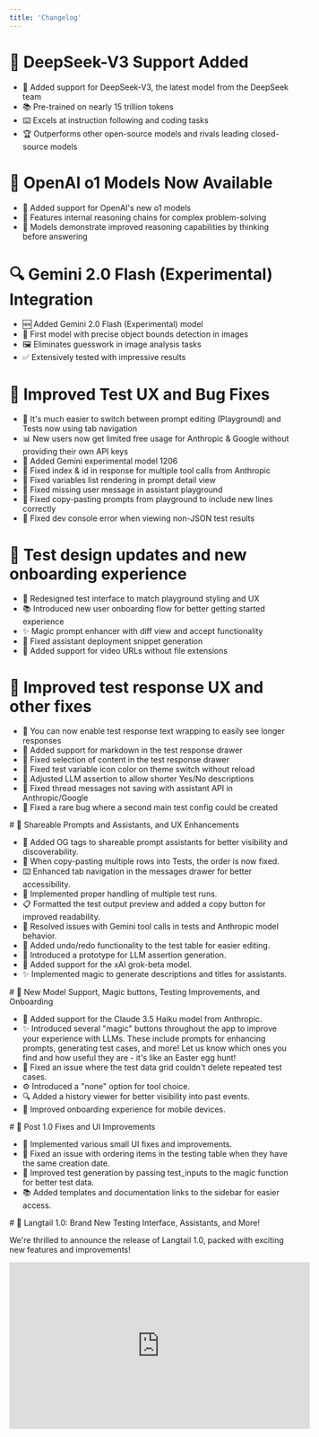 ```yaml
---
title: 'Changelog'
---
```


<Update label="12/28/2024">

# 🤖 DeepSeek-V3 Support Added

- 🧠 Added support for DeepSeek-V3, the latest model from the DeepSeek team
- 📚 Pre-trained on nearly 15 trillion tokens
- ⌨️ Excels at instruction following and coding tasks
- 🏆 Outperforms other open-source models and rivals leading closed-source models

</Update>

<Update label="12/23/2024">

# 🧠 OpenAI o1 Models Now Available

- 🤖 Added support for OpenAI's new o1 models
- 🎯 Features internal reasoning chains for complex problem-solving
- 🤔 Models demonstrate improved reasoning capabilities by thinking before answering

</Update>

<Update label="12/16/2024">

# 🔍 Gemini 2.0 Flash (Experimental) Integration

- 🆕 Added Gemini 2.0 Flash (Experimental) model
- 🎯 First model with precise object bounds detection in images
- 🖼️ Eliminates guesswork in image analysis tasks
- ✅ Extensively tested with impressive results

</Update>

<Update label="12/11/2024">

# 🔧 Improved Test UX and Bug Fixes

- 🚀 It's much easier to switch between prompt editing (Playground) and Tests now using tab navigation
- 📊 New users now get limited free usage for Anthropic & Google without providing their own API keys
- 🧪 Added Gemini experimental model 1206
- 🐛 Fixed index & id in response for multiple tool calls from Anthropic
- 🐛 Fixed variables list rendering in prompt detail view
- 🐛 Fixed missing user message in assistant playground
- 🐛 Fixed copy-pasting prompts from playground to include new lines correctly
- 🐛 Fixed dev console error when viewing non-JSON test results

</Update>

<Update label="12/04/2024">

# 🎨 Test design updates and new onboarding experience

- 🎨 Redesigned test interface to match playground styling and UX
- 📚 Introduced new user onboarding flow for better getting started experience
- ✨ Magic prompt enhancer with diff view and accept functionality
- 🐞 Fixed assistant deployment snippet generation
- 🐞 Added support for video URLs without file extensions

</Update>

<Update label="11/20/2024">

# 🔗 Improved test response UX and other fixes

- 📏 You can now enable test response text wrapping to easily see longer responses
- 📝 Added support for markdown in the test response drawer
- 🔧 Fixed selection of content in the test response drawer
- 🎨 Fixed test variable icon color on theme switch without reload
- 🔧 Adjusted LLM assertion to allow shorter Yes/No descriptions
- 🔄 Fixed thread messages not saving with assistant API in Anthropic/Google
- 🐛 Fixed a rare bug where a second main test config could be created

</Update>

<Update label="11/12/2024">
# 🔗 Shareable Prompts and Assistants, and UX Enhancements

- 🔗 Added OG tags to shareable prompt assistants for better visibility and discoverability.
- 🐞 When copy-pasting multiple rows into Tests, the order is now fixed.
- ⌨️ Enhanced tab navigation in the messages drawer for better accessibility.
- 🔄 Implemented proper handling of multiple test runs.
- 📋 Formatted the test output preview and added a copy button for improved readability.
- 🐞 Resolved issues with Gemini tool calls in tests and Anthropic model behavior.
- 📝 Added undo/redo functionality to the test table for easier editing.
- 🤖 Introduced a prototype for LLM assertion generation.
- 🤖 Added support for the xAI grok-beta model.
- ✨ Implemented magic to generate descriptions and titles for assistants.

</Update>

<Update label="11/05/2024">
# 🤖 New Model Support, Magic buttons, Testing Improvements, and Onboarding

- 🤖 Added support for the Claude 3.5 Haiku model from Anthropic.
- ✨ Introduced several "magic" buttons throughout the app to improve your experience with LLMs. These include prompts for enhancing prompts, generating test cases, and more! Let us know which ones you find and how useful they are - it's like an Easter egg hunt!
- 🐞 Fixed an issue where the test data grid couldn't delete repeated test cases.
- ⚙️ Introduced a "none" option for tool choice.
- 🔍 Added a history viewer for better visibility into past events.
- 📱 Improved onboarding experience for mobile devices.

</Update>

<Update label="10/29/2024">
# 🐞 Post 1.0 Fixes and UI Improvements

- 🎨 Implemented various small UI fixes and improvements.
- 🔢 Fixed an issue with ordering items in the testing table when they have the same creation date.
- 📝 Improved test generation by passing test_inputs to the magic function for better test data.
- 📚 Added templates and documentation links to the sidebar for easier access.

</Update>

<Update label="10/24/2024">
# 🚀 Langtail 1.0: Brand New Testing Interface, Assistants, and More!

We're thrilled to announce the release of Langtail 1.0, packed with exciting new features and improvements!

<iframe
  width="536"
  height="297"
  src="https://www.youtube.com/embed/g2Xj7_jYRa4?si=Us02BLVp9Bu6fPM5"
  title="YouTube video player"
  frameborder="0"
  allow="accelerometer; autoplay; clipboard-write; encrypted-media; gyroscope; picture-in-picture"
  allowfullscreen
/>

## 📊 Brand New Testing Interface

![Testing Interface](/images/support/testing-table.webp)

- 📝 At the core of Langtail 1.0 is our new spreadsheet-like interface for testing LLM applications, designed to feel natural for anyone used to working with Excel or Google Sheets.

## 🔄 Test Configurations

![Test Configurations](/images/support/test-configs.webp)

- 🎚️ Introducing test configurations, allowing you to easily create and compare tests across different models with just a few clicks.

## 🛠️ Tools with Hosted Code

![Tools with Hosted Code](/images/support/hosted-code.webp)

- 💻 Your prompts can now call tools and have the code run directly within Langtail, making prototyping and testing much easier without the need for mocking responses.
- 🔒 Enjoy secure and fast code execution in a sandboxed environment powered by QuickJS.

## 🧠 Assistants: Memory Management for Prompts

![Assistants](/images/support/assistants.webp)

- 🧠 Langtail 1.0 introduces Assistants – stateful entities that automatically manage memory and conversation history, reducing the need for additional code.
- 🔄 Assistants can be used across models, in tests, deployed as APIs, or integrated with tools.

## 🔒 Additional Features

- 🌞 Light Mode: Introduced a new Light mode for the Langtail app, providing a refreshing alternative to the default Dark mode.
- 🛡️ Protect your AI apps from prompt injection attacks and other security vulnerabilities with our built-in AI Firewall.
- 🔐 Execute LLM-generated code securely in a sandboxed container, thanks to our partnership with E2B.
- 📚 Explore a gallery of templates showcasing different ways Langtail can help your team.
- 🤖 Added support for Google Gemini models, including the ability to attach videos to prompts.
- 🏢 Self-hosting: Langtail can now be self-hosted entirely on your infrastructure (contact us for more information).

</Update>

<Update label="09/24/2024">
# 🛠️ Tool Calls in Assistant Playground and Gemini Support
- 🛠️ Added the ability to handle tool calls in the Assistant Playground, allowing you to provide responses for tool calls not handled by Langtail function handlers.
- 🤖 Introduced native support for Gemini models, leveraging the @google/generative-ai library under the hood, with support for tools, streaming, and various media formats as input.

## 📋 Other Improvements

- 🔍 Fixed an issue with opening logs with prompts in the playground.
- 💰 Set Gemini model prices.

</Update>

<Update label="09/19/2024">
# 🌐 Assistant Sharing Redesign, LLM Leaderboard, and Hosted Functions

## 🤖 Assistant Sharing Redesign

![Assistant Sharing](/images/support/assistant-sharing.png)

- 🌐 Redesigned the assistant sharing feature, allowing you to make your AI assistants publicly accessible and share them as standalone apps.

## 📊 LLM Leaderboard

- 📈 Introduced a new LLM leaderboard page to compare the performance of different language models.

## 🛠️ Hosted Code Support

![Hosted Code](/images/support/hosted.png)

- 🔌 Added support for Hosted Code, enabling you to test your tools right inside Langtail by directly calling external APIs.

## 🔒 Security and Stability Improvements

- 🔒 Ensured that only team members can edit shared assistants.
- 🤖 Added support for new OpenAI models: o1-mini and o1-preview.
- 🔧 Fixed issues with tool usage for Azure models and display names.

## 🔍 Shared Assistant Indexes

- 🔍 Implemented shared assistant indexes for improved discoverability and searchability.

</Update>

<Update label="07/24/2024">
# 📝 Text Assertion Enhancements and LLaMa 3.1 Support

![Grouped text assertions](/images/support/grouped-text-assertions.png)

- 📝 Grouped all text operation assertions under "Text" for better organization.
- 🔖 Added new text assertion options: not equals, does not contain, and does not icontain.
- 📝 Introduced a text editor for the "Text" assertion modal form, with support for variables.
- 🤖 Added support for new LLaMa 3.1 models from groq.

</Update>

<Update label="07/22/2024">
# 💰 Usage Limits, Test Improvements, and GPT-4o Mini Support

- 🤖 Added support for GPT-4o Mini, OpenAI's cost-efficient model offering advanced text and multimodal performance
- 💰 Implemented a banner to notify free users when they exceed usage limits.
- 🐞 Fixed an issue with the test ID for the assertion popup in test results.
- 🎚️ Improved the layout styles for project logs.

</Update>

<Update label="07/16/2024">
# 🌐 Expanded Message Types and Provider Visibility

- 📨 Added support for other message types, tools, and images in the "messages" column, allowing you to simulate user and assistant messages, as well as mock tools and upload images for Vision testing.
- 🔓 Unlocked providers are now displayed at the top for better visibility.

</Update>

<Update label="07/15/2024">
# 🎨 Layout Redesign and Test Table Improvements

## 🔍 Enhanced Project-Level Visibility

We've redesigned the layout to provide better visibility and access to key project-level components:

- Playground
- Tests
- Deployments
- Assistants

![Redesigned langtail](/images/support/redesign.png)

## 🐞 Test Table Fixes and Enhancements

- 🎥 Fixed an issue with the test table width when the drawer is open.
- 🔘 Added the ability to close the cell edit drawer by pressing the ESC key.
- 🐛 Resolved issues with HTML pasting in the data table.
- 📋 Improved the display of relevant information in the test history.

## 🔒 Security Enhancements

- 🔒 Fixed issues related to system_fingerprint and model value for Anthropic models.
- 🔼 Updated to the latest SDK, resolving an OpenAI issue with images.

</Update>

<Update label="06/20/2024">
# 🤖 Introducing Anthropic's Claude 3.5 Sonnet Model

- 🆕 Added support for Anthropic's Claude 3.5 Sonnet model, offering faster and cheaper performance compared to Claude 3 Opus, with enhanced reasoning, knowledge, and coding abilities.

</Update>

<Update label="06/19/2024">
# 🐞 Test Table UX Enhancements and Bug Fixes

We've made several improvements to the test table user experience and addressed some pesky bugs:

- 🖼️ Text table UX improvements
- 🎯 Streamlined the handling of messages in the test table for a smoother workflow.
- 🔍 Enhanced the behavior of the edit drawer, ensuring a more intuitive experience.
- ⌨️ Improved keyboard navigation and selection within the test table.
- 🐛 Fixed issues related to arrow key navigation and drawer behavior.

</Update>

<Update label="06/12/2024">
 # 🎯 Testing Enhancements: Keyboard-Friendly Table, Helper Variables, and Improved LLM Assertions

## ⌨️ Keyboard-Friendly Testing Table ⌨️

We've made our testing table more keyboard-friendly, allowing you to bulk delete rows and copy multiple values at once.

<iframe
  width="536"
  height="297"
  src="https://www.youtube.com/embed/sAvjbuYm3j8?si=zDG6o23d9sMNjPOY"
  title="YouTube video player"
  frameborder="0"
  allow="accelerometer; autoplay; clipboard-write; encrypted-media; gyroscope; picture-in-picture"
  allowfullscreen
/>

## 🧮 Helper Variables for Assertions 🧮

You can now add additional columns that act as helper variables for assertions (JavaScript, LLM assertions). Place the correct answer in these helper variables and use them in assertions for more efficient and accurate testing.

<iframe
  width="536"
  height="297"
  src="https://www.youtube.com/embed/ZjmtlFU4HrY?si=GbMs2cX0Xe2P6Ius"
  title="YouTube video player"
  frameborder="0"
  allow="accelerometer; autoplay; clipboard-write; encrypted-media; gyroscope; picture-in-picture"
  allowfullscreen
/>

## 📚 Improved LLM Assertions 📚

Based on user feedback, we've improved LLM assertions. Now, the entire conversation history is included in the context, providing a more comprehensive view for better testing.

<iframe
  width="536"
  height="297"
  src="https://www.youtube.com/embed/vsbw6tSF0Qs?si=dQTeGheyJ3ee5bQF"
  title="YouTube video player"
  frameborder="0"
  allow="accelerometer; autoplay; clipboard-write; encrypted-media; gyroscope; picture-in-picture"
  allowfullscreen
/>

## 📨 Multiple Messages in the “Messages” Column 📨

You can now use multiple messages in the “messages” column. Currently, it's possible to simulate user and assistant messages. We're working on the ability to mock Tools and upload images for Vision testing.

<iframe
  width="536"
  height="297"
  src="https://www.youtube.com/embed/PzK-36KVsVc?si=4SEHYJJzRPL1MZN-"
  title="YouTube video player"
  frameborder="0"
  allow="accelerometer; autoplay; clipboard-write; encrypted-media; gyroscope; picture-in-picture"
  allowfullscreen
/>

Tests are a big focus for us, and we're committed to continuously improving them.
Stay tuned for more updates!

</Update>

<Update label="04/19/2024">
 # ⚡ Major Upgrade to Langtail's Testing Table Component and Upcoming Features

![enhanced testing](/images/support/enhanced-testing.png)

## ⚡ Langtail's Testing Table Component Upgrade ⚡

We're excited to announce significant updates to Langtail's table component aimed at improving your test-writing experience:

- 🚀 Lightning-fast row addition and cell content deletion for efficient test setup
- ➡️ Tab navigation between cells for seamless navigation
- 🗑️ Bulk row deletion for quick test cleanup
- 🎯 Selective test case execution for focused testing
- 🎁 Test result display with LLM and assertion outcomes for comprehensive insights

## 🔜 Upcoming Feature: LLM as a Judge Assertion 🔜

Stay tuned! We're in the process of developing an "LLM as a judge assertion" feature, set to take our testing capabilities to the next level. More updates coming your way soon!

</Update>

<Update label="04/12/2024">
 # New Dashboard View and Launch of Langtail SDK 🚀

## 📊 New Dashboard View 📊

![dashboard](/images/support/dashboard.png)

We're thrilled to introduce our new dashboard view! Now serving as the main hub for each project, the dashboard provides a snapshot of your project's activity and performance at a glance. With recent logs and quick statistics, you can stay updated the moment you log in.

## 🎯 Langtail SDK Release 🎯

![Langtail-SDK](/images/support/langtail-sdk.png)

The first version of the Langtail SDK is now live! 🥳 The SDK can function as an OpenAI proxy and is also compatible with prompts directly deployed within Langtail. Dive into the details over at our [GitHub docs](https://github.com/langtail/langtail-node).

Currently, we've rolled out the JS SDK. If you're interested in a Python SDK, we'd love to hear from you.

</Update>

<Update label="04/05/2024">
 # New Homepage Video, About Us Page, and Embeddable Prompts

## 🎞️ New Homepage Video 🎞️

We've released a new video that's now featured on our homepage. Get a quick overview of what Langtail offers by watching our latest video.

<iframe
  width="536"
  height="297"
  src="https://www.youtube.com/embed/0g1oGDxYOck?si=gP_I7730eUQvKMPu"
  title="YouTube video player"
  frameborder="0"
  allow="accelerometer; autoplay; clipboard-write; encrypted-media; gyroscope; picture-in-picture"
  allowfullscreen
/>

## 🧑‍💻 About Us Page 🧑‍💻

Curious about the team behind Langtail? Visit our newly updated About Us page to learn more about our mission and the people who make Langtail possible. [Learn more](https://langtail.com/about)

## 🛣️ Roadmap, Changelog, and Feedback 🛣️

Your feedback is crucial in helping us improve. Visit our feedback portal to see our roadmap, changelog, and to share your thoughts. [Give feedback](http://feedback.langtail.com/)

## 🖼️ Embeddable Prompts 🖼️

We're happy to announce that you can now embed publicly shared prompts into iframes! Here's a quick example:

```
<iframe src="https://app.langtail.com/playground?shareid=cbGLHKSIff" width="650" height="400" allow="clipboard-write"> </iframe>
```

</Update>

<Update label="03/29/2024">
 # 📚 Docs Expansion, 🖼️ Dynamic OG Images, and 🌍 Project-Level Env Variables

![public sharing](/images/support/public-sharing.png)

## 📚 Expanded Documentation for Seamless Integration 📚

We've significantly expanded our documentation to help you hit the ground running:

- 🚀 Deploying Prompts: Learn how to deploy your prompts effortlessly. [Read more](https://langtail.com/docs/deployments/deploy-prompt)
- 🌐 REST API Usage: Discover how to leverage our powerful REST API. [Learn how](https://langtail.com/docs/api-reference/endpoint/invoke-deployed-prompt)

## 🖼️ Dynamic OG Images for Shared Prompts 🖼️

Sharing is caring, and we've made it even better! When you share a prompt publicly, we'll automatically generate an OG image for you.

## 🌍 Project-Level Environment Variables 🌍

Tired of hardcoding API endpoints and keys directly in code? We've got you covered! Introducing project-level environment variables:

- 🔒 Secure: Keep your sensitive information safe and separate from the code
- 🎛️ Centralized: Set your variables once at the project level
- 🌐 Accessible: Use your env variables in the JavaScript editor for Test Assertions and soon in the Playground too

![env-vars](/images/support/env-vars.png)
![js-editor](/images/support/js-editor.png)

</Update>

<Update label="03/22/2024">
# Langtail.com updates, Proxy Integration, and Quality of Life Improvements 🚀
<iframe width="536" height="297" src="https://www.youtube.com/embed/0hXAlFrdscU?si=EY7H9fWoIEKmh-OV" title="YouTube video player" frameborder="0" allow="accelerometer; autoplay; clipboard-write; encrypted-media; gyroscope; picture-in-picture" allowfullscreen />

## ✨ Landing page updates ✨

Our brand new website is live, showcasing the four key features that make Langtail the ultimate tool for prompt engineering:

1. 🐛 Debug prompts effortlessly in the playground
2. ✅ Run tests to ensure your prompts are top-notch
3. 🚀 Deploy prompts in a flash
4. 📊 Monitor production with comprehensive logs and metrics

## 💸 Pricing Preview 💸

We've got a pricing plan for everyone! Choose from three tiers:

- 🆓 Free Tier: Perfect for getting started
- 💰 Mid Tier: Unleash more power at just $99 per month
- 🏢 Enterprise Tier: Tailored solutions for your business needs

## 📚 Docs Page Expansion 📚

We've been busy expanding our documentation to help you get the most out of Langtail. Head over to our docs page to explore the latest information and guides.

## 🌉 Langtail Proxy: Seamless Integration 🌉

Already building your application using the OpenAI SDK? No problem! With Langtail Proxy, you can experiment with Langtail without migrating your prompts. Here's how:

1. Create your Langtail account
2. Generate your project API key
3. Modify your code by updating the base URL to `"https://proxy.langtail.com/v1` and passing the Langtail API key
4. Test it out and witness the magic!

## 🎨 Quality of Life Improvements 🎨

We've also released some handy enhancements to make your life easier:

- 🔍 Log Filtering: Easily filter logs by categories like proxy
- 🎯 Single Test Run: Run individual tests instead of the entire suite
- ❌ Test Cancellation: Cancel test runs whenever you need
- 📅 Current Date in System Prompt: Add the current date using handlebars

</Update>

<Update label="03/15/2024">
 # 📆 $Date Helper, 🔍 Enhanced Log Filters, and 🏠 Webpage Updates

<iframe
  width="536"
  height="297"
  src="https://www.youtube.com/embed/DWFnIIqZB1I?si=RTkW7B45O36GBiKG"
  title="YouTube video player"
  frameborder="0"
  allow="accelerometer; autoplay; clipboard-write; encrypted-media; gyroscope; picture-in-picture"
  allowfullscreen
/>

## 📆 $Date Helper for Chatbots 📆

Chatbots can now stay up-to-date with the current date! Introducing the `$date` helper, a new feature designed to keep your chatbots in sync with real-time.

## 🔍 Log Filtering 🔍

Say hello to granular control over your logs. You can now filter logs by any column, even custom-send metadata. Find what you need, when you need it.

<iframe
  width="536"
  height="297"
  src="https://www.youtube.com/embed/Q5kop3J8g-w?si=xUV2KMVMcmY28ys3"
  title="YouTube video player"
  frameborder="0"
  allow="accelerometer; autoplay; clipboard-write; encrypted-media; gyroscope; picture-in-picture"
  allowfullscreen
/>

## 💰 Pricing Page is Live 💰

Ever wondered about our pricing? We've just launched our pricing page, making it easier for you to find the perfect plan for your needs. Check it out!

</Update>

<Update label="03/12/2024">
 # 🚀 Introducing Public Sharing of Prompts and Read-Only Playground!

![public sharing](/images/support/public-sharing.png)

## 🎡 Public Sharing of Prompts 🎡

Good news, everyone! We've just launched a new feature that lets you publicly share your prompts. Previously, users needed an account to view a shared prompt, but now, anyone can view it thanks to our new read-only Playground view. 🎉

## 🏞️ Read-Only Playground 🏞️

In the read-only Playground, you can see all messages, variables, and Tools (functions). It's an open window to the world of your prompts. Currently, only a fixed version of the prompt can be shared, but we're already working on updates that will let you share and always view the most recent version of a prompt.

</Update>

<Update label="03/07/2024">
 # 🚀 Major DX Improvements for JavaScript Assertions in Tests and Upcoming Playground Enhancements 🛠️

![JavaScript assertions](/images/support/javascript-assertions.png)

## 🧪 Enhanced JavaScript Assertions in Tests 🧪

We've made some significant improvements to our developer experience for JavaScript assertions in Tests:

- 📝 Run functions with example input: Simply fill in your example input in the left column and run the function.
- ✅ Auto Input Addition: If any input already exists, we'll automatically add it for you.
- 🐞 Debugging Support: Use `console.log` to debug your tests effectively.
- 🌐 API Calls: For advanced use cases, you can now call external APIs using the Fetch API.
- ⚡️ Ultra-fast API requests: Thanks to our robust infrastructure, your API requests will execute swiftly.

</Update>

<Update label="02/27/2024">
  # 🚀 New Templating Engine Based on Handlebars for Enhanced Prompt Handling

{' '}

<iframe
  width="536"
  height="297"
  src="https://www.youtube.com/embed/jfX9JiT3JDI?si=RbOYrQ67bM4IBQJZ"
  title="YouTube video player"
  frameborder="0"
  allow="accelerometer; autoplay; clipboard-write; encrypted-media; gyroscope; picture-in-picture"
  allowfullscreen
/>

## 🎨 Templating Engine Support 🎨

We're excited to announce that we've released support for a templating engine, based on Handlebars! With this new feature, you can now tackle more complex use cases, including:

- Conditional parts of prompts
- Variations of prompts

Simply deploy a prompt with this template, send the correct variable, and watch as the final version of the prompt resolves. You can then view this in the Logs. This added flexibility opens up a world of possibilities for your prompt handling.

![Templating Engine Support](/images/support/templating-engine-support.png)

</Update>

<Update label="02/20/2024">
  # 🚀 Project Settings, Workspace Refinement, Redesigned Logs, and OpenAI Tools Support!

{' '}

<iframe
  width="536"
  height="297"
  src="https://www.youtube.com/embed/RroImGCy9Zw?si=9SYb2naLKwUhUML3"
  title="YouTube video player"
  frameborder="0"
  allow="accelerometer; autoplay; clipboard-write; encrypted-media; gyroscope; picture-in-picture"
  allowfullscreen
/>

## 🔧 New Project Settings 🔧

Managing your projects just got easier! We've added a new item in the project-level sidebar that lets you perform common actions like renaming or deleting a project.

## 🛠️ Enhanced Workspace Settings 🛠️

Your workspace is now even more flexible! We've refined the settings to allow you to rename your workspace and made the UI more consistent across the different sections for a smoother experience.

## 📜 Redesigned Logs 📜

We've completely redesigned our Logs for a cleaner, more user-friendly interface. Plus, Logs now also display the JSON representation of what's being sent from Langtail to end providers like OpenAI. We think you'll love this upgrade as much as we do!

![Redesigned Logs](/images/support/redesigned-logs.png)

## 🔍 OpenAI Tools Support 🔍

We're thrilled to announce that support for the new OpenAI Tools is here! Functions now visually resemble TypeScript functions and are even typesafe. The types are generated based on the JSON schema. We're confident you'll find them incredibly useful.

![OpenAI Tools Support ](/images/support/openai-tools-support.png)

</Update>

<Update label="02/08/2024">
  # 🌟 GPT-4 Vision is Live, Plus New Workspace Settings and Refined UX 🔍

{' '}

<iframe
  width="536"
  height="297"
  src="https://www.youtube.com/embed/LtGViWchOcI?si=7Rln83oDrXMFetPV"
  title="YouTube video player"
  frameborder="0"
  allow="accelerometer; autoplay; clipboard-write; encrypted-media; gyroscope; picture-in-picture"
  allowfullscreen
/>

## 🌟 GPT-4 Vision Now Live 🌟

We're thrilled to announce that GPT-4 Vision is now live in production! You can now input images along with text, opening up a whole new realm of creative use cases. For instance, take a photo of an invoice and ask for the cost of each item – Vision has you covered.

## 🎨 Experimenting with Vision in Playground 🎨

Want to give Vision a spin? Head over to our Playground and upload an image or insert an image URL. Please note that Vision takes a few seconds to process, so a bit of patience is required.

## 🚀 Deploy Prompts with Vision 🚀

Great news for developers – deploying prompts with Vision in Langtail is now supported!

## 🛠️ Workspace Settings and UX Updates 🛠️

We've also rolled out a couple of key updates for improved user experience:

- New Workspace Settings: Now, you can manage your provider API keys and team members all in one place.

- Refined UX for Per API Budget: Based on your feedback, we've refined the UX and terminology for the per API budget. You must now enable the budget before setting the total for your API key and specific user allowances.

</Update>
